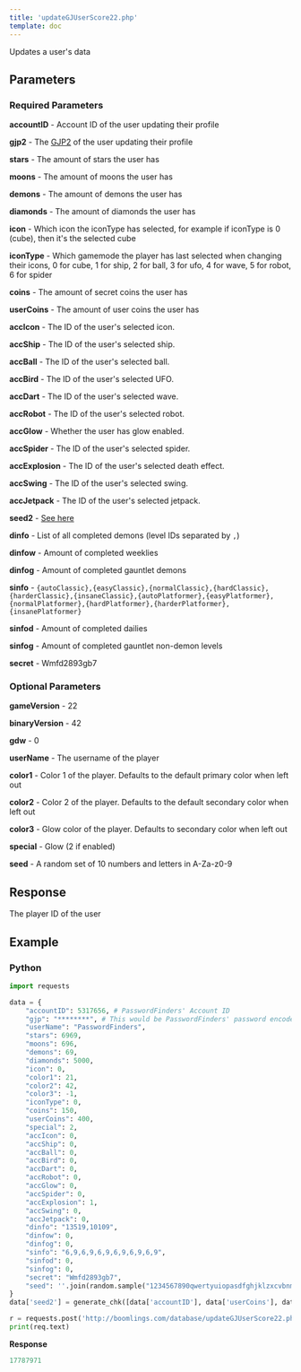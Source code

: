 ```yaml
---
title: 'updateGJUserScore22.php'
template: doc
---
```


Updates a user's data

## Parameters

### Required Parameters

**accountID** - Account ID of the user updating their profile

**gjp2** - The [GJP2](/topics/encryption/gjp) of the user updating their profile

**stars** - The amount of stars the user has

**moons** - The amount of moons the user has

**demons** - The amount of demons the user has

**diamonds** - The amount of diamonds the user has

**icon** - Which icon the iconType has selected, for example if iconType is 0 (cube), then it's the selected cube

**iconType** - Which gamemode the player has last selected when changing their icons, 0 for cube, 1 for ship, 2 for ball, 3 for ufo, 4 for wave, 5 for robot, 6 for spider

**coins** - The amount of secret coins the user has

**userCoins** - The amount of user coins the user has

**accIcon** - The ID of the user's selected icon.

**accShip** - The ID of the user's selected ship.

**accBall** - The ID of the user's selected ball.

**accBird** - The ID of the user's selected UFO.

**accDart** - The ID of the user's selected wave.

**accRobot** - The ID of the user's selected robot.

**accGlow** - Whether the user has glow enabled.

**accSpider** - The ID of the user's selected spider.

**accExplosion** - The ID of the user's selected death effect.

**accSwing** - The ID of the user's selected swing.

**accJetpack** - The ID of the user's selected jetpack.

**seed2** - [See here](/topics/encryption/chk?id=user-profile)

**dinfo** - List of all completed demons (level IDs separated by `,`)

**dinfow** - Amount of completed weeklies

**dinfog** - Amount of completed gauntlet demons

**sinfo** - `{autoClassic},{easyClassic},{normalClassic},{hardClassic},{harderClassic},{insaneClassic},{autoPlatformer},{easyPlatformer},{normalPlatformer},{hardPlatformer},{harderPlatformer},{insanePlatformer}`

**sinfod** - Amount of completed dailies

**sinfog** - Amount of completed gauntlet non-demon levels

**secret** - Wmfd2893gb7

### Optional Parameters

**gameVersion** - 22

**binaryVersion** - 42

**gdw** - 0

**userName** - The username of the player

**color1** - Color 1 of the player. Defaults to the default primary color when left out

**color2** - Color 2 of the player. Defaults to the default secondary color when left out

**color3** - Glow color of the player. Defaults to secondary color when left out

**special** - Glow (2 if enabled)

**seed** - A random set of 10 numbers and letters in A-Za-z0-9

## Response

The player ID of the user

## Example

<!-- tabs:start -->

### **Python**

```py
import requests

data = {
    "accountID": 5317656, # PasswordFinders' Account ID
    "gjp": "********", # This would be PasswordFinders' password encoded with GJP encryption
    "userName": "PasswordFinders",
    "stars": 6969,
    "moons": 696,
    "demons": 69,
    "diamonds": 5000,
    "icon": 0,
    "color1": 21,
    "color2": 42,
    "color3": -1,
    "iconType": 0,
    "coins": 150,
    "userCoins": 400,
    "special": 2,
    "accIcon": 0,
    "accShip": 0,
    "accBall": 0,
    "accBird": 0,
    "accDart": 0,
    "accRobot": 0,
    "accGlow": 0,
    "accSpider": 0,
    "accExplosion": 1,
    "accSwing": 0,
    "accJetpack": 0,
    "dinfo": "13519,10109",
    "dinfow": 0,
    "dinfog": 0,
    "sinfo": "6,9,6,9,6,9,6,9,6,9,6,9",
    "sinfod": 0,
    "sinfog": 0,
    "secret": "Wmfd2893gb7",
    "seed": ''.join(random.sample("1234567890qwertyuiopasdfghjklzxcvbnmQWERTYUIOPASDFGHJKLZXCVBNM", 10))
}
data['seed2'] = generate_chk([data['accountID'], data['userCoins'], data['demons'], data['stars'], data['coins'], data['iconType'], data['icon'], data['diamonds'], data['accIcon'], data['accShip'], data['accBall'], data['accBird'], data['accDart'], data['accRobot'], data['accGlow'], data['accSpider'], data['accExplosion'], len(data['dinfo']), data['dinfow'], data['dinfog'], data['sinfo'], data['sinfod'], data['sinfog']], "85271", "xI35fsAapCRg")

r = requests.post('http://boomlings.com/database/updateGJUserScore22.php', data=data)
print(req.text)
```

**Response**
```py
17787971
```

<!-- tabs:end -->